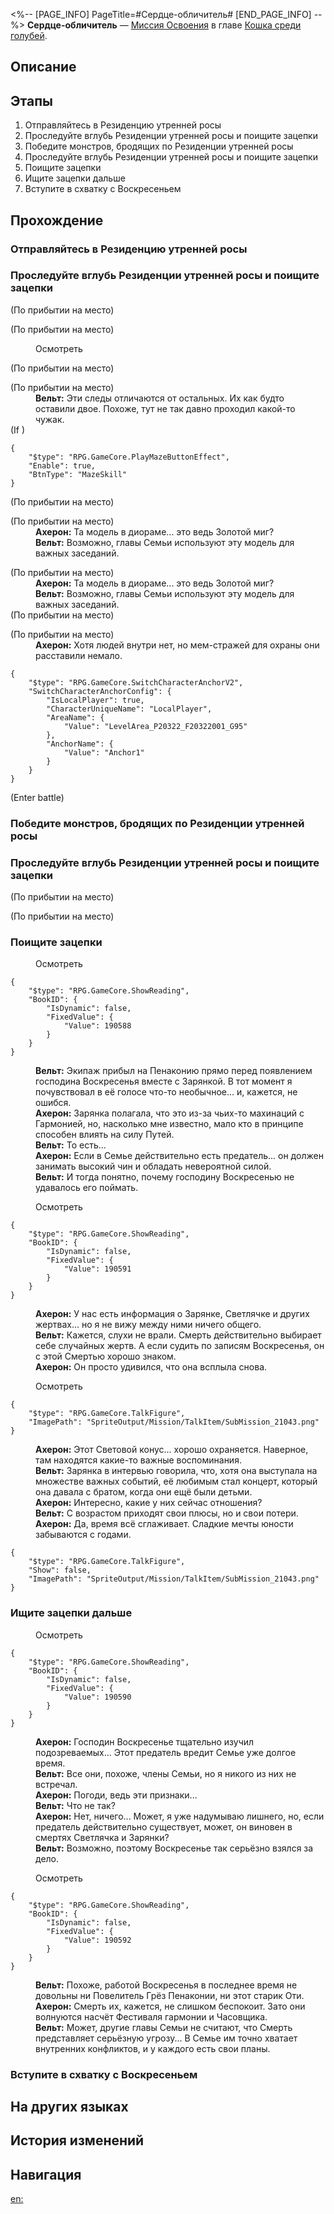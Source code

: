 <%-- [PAGE_INFO]
PageTitle=#Сердце-обличитель#
[END_PAGE_INFO] --%>
{{Дополнить|Диалоги.}}
{{Миссия Инфобокс
|id              = 1031601
|Название        = 
|Изображение     = Миссия Сердце-обличитель.png
|Тип             = Миссия Освоения
|Событие         = 
|Глава           = Кошка среди голубей
|Условия         = Завершена [[Миссия Освоения]] «[[Зачем возмутились народы?]]»
|Персонажи       = Ахерон; Вельт; Первопроходец
|СтартЛокация    = [[Пенакония]] — [[Резиденция утренней росы]]
|Мир             = Пенакония
|Предыдущая      = Зачем возмутились народы?
|Следующая       = Все эти истории печальные
|Награды         = Опыт Освоения*400; Звёздный нефрит*50; Путеводитель путешественника*5; Утраченный кристалл*5; Часокредиты*300; Stranger Than Paradise*1 { text = Stranger Than Paradise }; Кредиты*50 000
}}
'''Сердце-обличитель''' — [[Миссия Освоения]] в главе [[Кошка среди голубей]].

==Описание==
{{Описание|Вельт и Ахерон решили отправиться в Резиденцию утренней росы, чтобы получить доказательства заговора Семьи, но попали в ловушку клана Дубов. К счастью, их спас Воскресенье, сопроводил в безопасное место, а также заявил, что Семья невиновна.}}

==Этапы==
# Отправляйтесь в Резиденцию утренней росы
# Проследуйте вглубь Резиденции утренней росы и поищите зацепки
# Победите монстров, бродящих по Резиденции утренней росы
# Проследуйте вглубь Резиденции утренней росы и поищите зацепки
# Поищите зацепки
# Ищите зацепки дальше
# Вступите в схватку с Воскресеньем

==Прохождение==
{{Дополнить}}

===Отправляйтесь в Резиденцию утренней росы===
{{Описание миссии|тип=Миссия Освоения|локация=Резиденция утренней росы|Тем временем Ахерон (то есть вы) и Вельт проникли в Резиденцию утренней росы, чтобы узнать правду, которую скрывает Семья. Однако вы обнаруживаете, что в якобы тщательно охраняемом особняке никого нет, а территорию патрулируют только бродячие монстры.<br />Что происходит?}}
{{Диалог Начало}}
:{{tx}}
{{Диалог Конец}}

===Проследуйте вглубь Резиденции утренней росы и поищите зацепки===
{{Диалог Начало}}
;(По прибытии на место)

;(По прибытии на место)
:{{tx}}

:{{Диалог|Изучение}} Осмотреть
:{{tx}}
;(По прибытии на место)

;(По прибытии на место)
:'''Вельт:''' Эти следы отличаются от остальных. Их как будто оставили двое. Похоже, тут не так давно проходил какой-то чужак.
;(If {{cx}}{{subst:void|<!--{"$type":"RPG.GameCore.ByLocalPlayerAvatarID","AvatarIDs":[1308]}-->}})
<pre>{
	"$type": "RPG.GameCore.PlayMazeButtonEffect",
	"Enable": true,
	"BtnType": "MazeSkill"
}</pre>
;(По прибытии на место)

;(По прибытии на место)
:'''Ахерон:''' Та модель в диораме... это ведь Золотой миг?
:'''Вельт:''' Возможно, главы Семьи используют эту модель для важных заседаний.

;(По прибытии на место)
:'''Ахерон:''' Та модель в диораме... это ведь Золотой миг?
:'''Вельт:''' Возможно, главы Семьи используют эту модель для важных заседаний.
;(По прибытии на место)

;(По прибытии на место)
:'''Ахерон:''' Хотя людей внутри нет, но мем-стражей для охраны они расставили немало.
<pre>{
	"$type": "RPG.GameCore.SwitchCharacterAnchorV2",
	"SwitchCharacterAnchorConfig": {
		"IsLocalPlayer": true,
		"CharacterUniqueName": "LocalPlayer",
		"AreaName": {
			"Value": "LevelArea_P20322_F20322001_G95"
		},
		"AnchorName": {
			"Value": "Anchor1"
		}
	}
}</pre>
;(Enter battle)
:{{Список врагов|mode=sent|Мем зоны воспоминаний «Всевидец»*2; Мем зоны воспоминаний «Скорлупа угасшей ярости»*1}}
{{Диалог Конец}}

===Победите монстров, бродящих по Резиденции утренней росы===
{{Диалог Начало}}
:{{tx}}
{{Диалог Конец}}

===Проследуйте вглубь Резиденции утренней росы и поищите зацепки===
{{Диалог Начало}}
;(По прибытии на место)

;(По прибытии на место)
:{{tx}}
{{Диалог Конец}}

===Поищите зацепки===
{{Описание миссии|тип=Миссия Освоения|локация=Резиденция утренней росы|Вам удаётся почти беспрепятственно проникнуть в зал собраний Семьи. Похоже, здесь полно секретных документов, так что вам наверняка удастся найти что-нибудь полезное.}}
{{Диалог Начало}}


:{{Диалог|Изучение}} Осмотреть
<pre>{
	"$type": "RPG.GameCore.ShowReading",
	"BookID": {
		"IsDynamic": false,
		"FixedValue": {
			"Value": 190588
		}
	}
}</pre>
:'''Вельт:''' Экипаж прибыл на Пенаконию прямо перед появлением господина Воскресенья вместе с Зарянкой. В тот момент я почувствовал в её голосе что-то необычное... и, кажется, не ошибся.
:'''Ахерон:''' Зарянка полагала, что это из-за чьих-то махинаций с Гармонией, но, насколько мне известно, мало кто в принципе способен влиять на силу Путей.
:'''Вельт:''' То есть...
:'''Ахерон:''' Если в Семье действительно есть предатель... он должен занимать высокий чин и обладать невероятной силой.
:'''Вельт:''' И тогда понятно, почему господину Воскресенью не удавалось его поймать.

:{{Диалог|Изучение}} Осмотреть
<pre>{
	"$type": "RPG.GameCore.ShowReading",
	"BookID": {
		"IsDynamic": false,
		"FixedValue": {
			"Value": 190591
		}
	}
}</pre>
:'''Ахерон:''' У нас есть информация о Зарянке, Светлячке и других жертвах... но я не вижу между ними ничего общего.
:'''Вельт:''' Кажется, слухи не врали. Смерть действительно выбирает себе случайных жертв. А если судить по записям Воскресенья, он с этой Смертью хорошо знаком.
:'''Ахерон:''' Он просто удивился, что она всплыла снова.

:{{Диалог|Изучение}} Осмотреть
<pre>{
	"$type": "RPG.GameCore.TalkFigure",
	"ImagePath": "SpriteOutput/Mission/TalkItem/SubMission_21043.png"
}</pre>
:'''Ахерон:''' Этот Световой конус... хорошо охраняется. Наверное, там находятся какие-то важные воспоминания.
:'''Вельт:''' Зарянка в интервью говорила, что, хотя она выступала на множестве важных событий, её любимым стал концерт, который она давала с братом, когда они ещё были детьми.
:'''Ахерон:''' Интересно, какие у них сейчас отношения?
:'''Вельт:''' С возрастом приходят свои плюсы, но и свои потери.
:'''Ахерон:''' Да, время всё сглаживает. Сладкие мечты юности забываются с годами.
<pre>{
	"$type": "RPG.GameCore.TalkFigure",
	"Show": false,
	"ImagePath": "SpriteOutput/Mission/TalkItem/SubMission_21043.png"
}</pre>
{{Диалог Конец}}

===Ищите зацепки дальше===
{{Описание миссии|тип=Миссия Освоения|локация=Резиденция утренней росы|Вам удаётся почти беспрепятственно проникнуть в зал собраний Семьи. Похоже, здесь полно секретных документов, так что вам наверняка удастся найти что-нибудь полезное.<br />Чем больше, тем лучше. Поскольку вас никто не останавливает, нет причин прекращать поиски, верно?}}
{{Диалог Начало}}


:{{Диалог|Изучение}} Осмотреть
<pre>{
	"$type": "RPG.GameCore.ShowReading",
	"BookID": {
		"IsDynamic": false,
		"FixedValue": {
			"Value": 190590
		}
	}
}</pre>
:'''Ахерон:''' Господин Воскресенье тщательно изучил подозреваемых... Этот предатель вредит Семье уже долгое время.
:'''Вельт:''' Все они, похоже, члены Семьи, но я никого из них не встречал.
:'''Ахерон:''' Погоди, ведь эти признаки...
:'''Вельт:''' Что не так?
:'''Ахерон:''' Нет, ничего... Может, я уже надумываю лишнего, но, если предатель действительно существует, может, он виновен в смертях Светлячка и Зарянки?
:'''Вельт:''' Возможно, поэтому Воскресенье так серьёзно взялся за дело.

:{{Диалог|Изучение}} Осмотреть
<pre>{
	"$type": "RPG.GameCore.ShowReading",
	"BookID": {
		"IsDynamic": false,
		"FixedValue": {
			"Value": 190592
		}
	}
}</pre>
:'''Вельт:''' Похоже, работой Воскресенья в последнее время не довольны ни Повелитель Грёз Пенаконии, ни этот старик Оти.
:'''Ахерон:''' Смерть их, кажется, не слишком беспокоит. Зато они волнуются насчёт Фестиваля гармонии и Часовщика.
:'''Вельт:''' Может, другие главы Семьи не считают, что Смерть представляет серьёзную угрозу... В Семье им точно хватает внутренних конфликтов, и у каждого есть свои планы.
{{Диалог Конец}}

===Вступите в схватку с Воскресеньем===
{{Диалог Начало}}
:{{tx}}
:{{tx}}
{{Диалог Конец}}

==На других языках==
{{На других языках
|en   = The Tell-Tale Heart
|zhs  = 泄密的心
|zht  = 洩密的心
|ja   = 告げ口心臓
|ko   = 고자질하는 심장
|es   = Corazón revelador
|fr   = À cœur ouvert
|ru   = Сердце-обличитель
|th   = หัวใจเผยความลับ
|vi   = Để Lộ Tâm Tư
|de   = Verräterisches Herz
|id   = Hati yang Mengungkap Rahasia
|pt   = O Coração Revelador
}}

==История изменений==
{{История изменений|3.5}}

==Навигация==
{{Миссия Освоения Навбокс|Глава }}

[[en:]]
